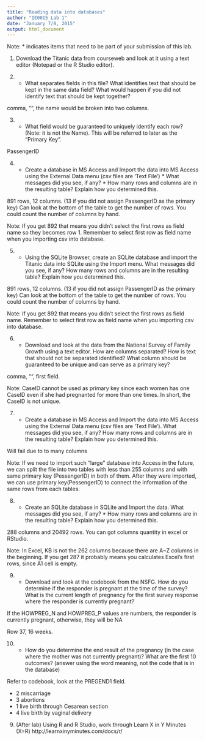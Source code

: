 ```yaml
---
title: "Reading data into databases"
author: "IE0015 Lab 1"
date: "January 7/8, 2015"
output: html_document
---
```


Note: * indicates items that need to be part of your submission of this lab.

1.  Download the Titanic data from courseweb and look at it using a text editor (Notepad or the R Studio editor).

2.  * What separates fields in this file?  What identifies text that should be kept in the same data field?  What would happen if you did not identify text that should be kept together?

comma, "", the name would be broken into two columns.

3.  * What field would be guaranteed to uniquely identify each row? (Note: it is not the Name).  This will be referred to later as the "Primary Key".

PassengerID

4.  * Create a database in MS Access and Import the data into MS Access using the External Data menu (csv files are 'Text File')  *  What messages did you see, if any? * How many rows and columns are in the resulting table?  Explain how you determined this.

891 rows, 12 columns. (13 if you did not assign PassengerID as the primary key)  Can look at the bottom of the table to get the number of rows. You could count the number of columns by hand. 

Note: If you get 892 that means you didn't select the first rows as field name so they becomes row 1. Remember to select first row as field name when you importing csv into database.

5.  *  Using the SQLite Browser, create an SQLite database and import the Titanic data into SQLite using the Import menu.   What messages did you see, if any?  How many rows and columns are in the resulting table?  Explain how you determined this.

891 rows, 12 columns. (13 if you did not assign PassengerID as the primary key)  Can look at the bottom of the table to get the number of rows. You could count the number of columns by hand. 

Note: If you get 892 that means you didn't select the first rows as field name. Remember to select first row as field name when you importing csv into database.

6.  * Download and look at the data from the National Survey of Family Growth using a text editor.  How are columns separated?  How is text that should not be separated identified? What column should be guaranteed to be unique and can serve as a primary key?

comma, "", first field.

Note: CaseID cannot be used as primary key since each women has one CaseID even if she had pregnanted for more than one times. In short, the CaseID is not unique.

7.  * Create a database in MS Access and Import the data into MS Access using the External Data menu (csv files are 'Text File').  What messages did you see, if any? How many rows and columns are in the resulting table?  Explain how you determined this.

Will fail due to to many columns

Note: If we need to import such "large" database into Access in the future, we can split the file into two tables with less than 255 columns and with same primary key (PessengerID) in both of them. After they were imported, we can use primary key(PessengerID) to connect the information of the same rows from each tables.

8.  *  Create an SQLite database in SQLite and Import the data. What messages did you see, if any? * How many rows and columns are in the resulting table?  Explain how you determined this.

288 columns and 20492 rows. You can got columns quantity in excel or RStudio.

Note: In Excel, KB is not the 262 columns because there are A~Z columns in the beginning.
      If you get 287 it probably means you calculates Excel's first rows, since A1 cell is empty.
      
9.  * Download and look at the codebook from the NSFG.  How do you determine if the responder is pregnant at the time of the survey?  What is the current length of pregnancy for the first survey response where the responder is currently pregnant?

If the HOWPREG_N and HOWPREG_P values are numbers, the responder is currently pregnant, otherwise, they will be NA

Row 37, 16 weeks.

10.  * How do you determine the end result of the pregnancy (in the case where the mother was not currently pregnant)?  What are the first 10 outcomes? (answer using the word meaning, not the code that is in the database)

Refer to codebook, look at the PREGEND1 field.

- 2 miscarriage
- 3 abortions
- 1 live birth through Cesarean section
- 4 live birth by vaginal delivery

9.  (After lab)  Using R and R Studio, work through Learn X in Y Minutes (X=R) http://learnxinyminutes.com/docs/r/
